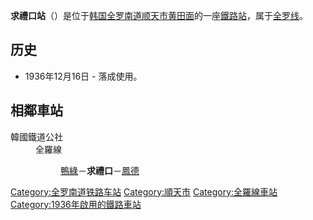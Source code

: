 {{朝鮮半島車站資訊
|公司色 = #0066b3
|文字色 = 
|站名 = 求禮口站<br />{{lang|en|Guryegu}}
|圖片 =Korail Jeolla Line Guryegu Station Rearside.jpg
|pxl = 
|圖片說明 =车站站舍
|所屬路線 = [[全罗线|全罗线]]
|車站編號 = 
|前一站 = [[鴨綠站|鴨綠]]
|前一站距離 = 8.8
|後一站距離 = 3.6
|後一站 = [[凤德站_(全罗南道)|凤德]]
|距離 =117.4
|起點站 = [[益山站|益山]]
|諺文 = 구례구역
|朝鮮漢字 = 求禮口驛
|文觀部式 =Guryegu-yeok 
|馬-賴式 =
|副站名 = 
|停站路線數 = 
|所屬公司 = [[韩国铁道公社|韩国铁道公社]]
|所在地 =[[全罗南道|全罗南道]][[顺天市|顺天市]][[黄田面|黄田面]]
|車站構造 = 地面車站
|月台配置 = 2面4线
|啟用年月日 =1936年12月16日 
|廢站年月日 = 
|上下車人次 =
|統計年度 =
|轉車 = 
|備註 = 
|全寬備註 = 
}}

'''求禮口站'''（{{kor|諺=구례구역|漢=求禮口驛|羅=Guryegu yeok|f=y}}）是位于[[韩国|韩国]][[全罗南道|全罗南道]][[顺天市|顺天市]][[黄田面|黄田面]]的一座[[鐵路站|鐵路站]]，属于[[全罗线|全罗线]]。

== 历史 ==
*1936年12月16日 - 落成使用。

== 相鄰車站 ==
;韓國鐵道公社
:全羅線
::[[鴨綠站|鴨綠]]－'''求禮口'''－[[鳳德站_(全羅南道)|鳳德]]

{{韩国高速铁道}}
{{全罗线}}
{{ITX}}
{{南道海洋观光列车}}
{{无穷花号}}

[[Category:全罗南道铁路车站|Category:全罗南道铁路车站]]
[[Category:順天市|Category:順天市]]
[[Category:全羅線車站|Category:全羅線車站]]
[[Category:1936年啟用的鐵路車站|Category:1936年啟用的鐵路車站]]